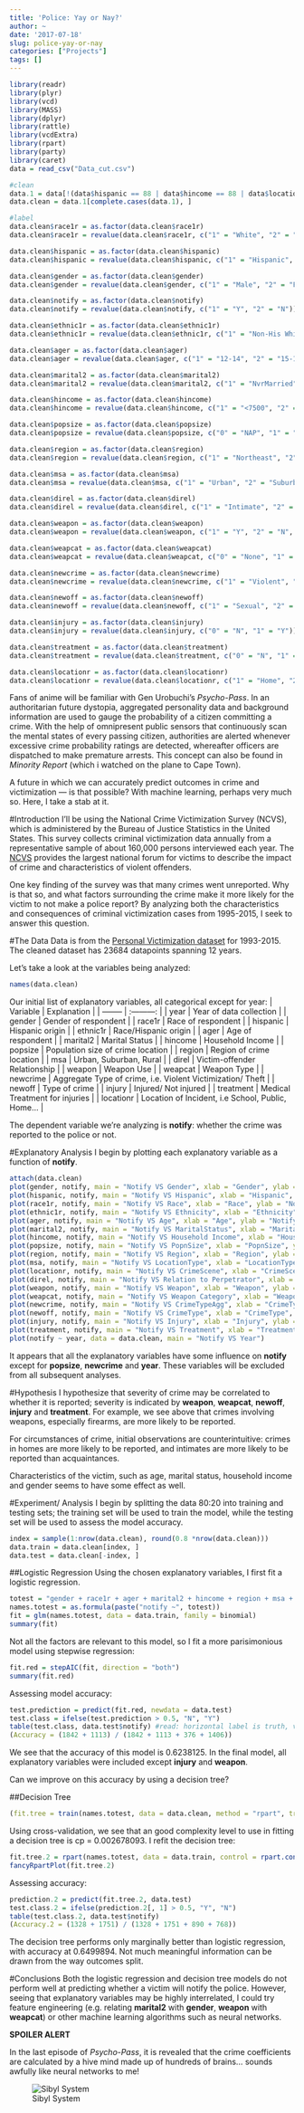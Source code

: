 ```yaml
---
title: 'Police: Yay or Nay?'
author: ~
date: '2017-07-18'
slug: police-yay-or-nay
categories: ["Projects"]
tags: []
---
```

```r
library(readr)
library(plyr)
library(vcd)
library(MASS)
library(dplyr)
library(rattle)
library(vcdExtra)
library(rpart)
library(party)
library(caret)
data = read_csv("Data_cut.csv")

#clean
data.1 = data[!(data$hispanic == 88 | data$hincome == 88 | data$locationr == 5 | data$notify == 3 | data$notify == 8 | data$direl == 5 | data$direl == 6 | data$weapcat == 4 | data$weapcat == 5), ] 
data.clean = data.1[complete.cases(data.1), ]

#label 
data.clean$race1r = as.factor(data.clean$race1r)
data.clean$race1r = revalue(data.clean$race1r, c("1" = "White", "2" = "Black", "3" = "Other"))

data.clean$hispanic = as.factor(data.clean$hispanic)
data.clean$hispanic = revalue(data.clean$hispanic, c("1" = "Hispanic", "2" = "Non-His"))

data.clean$gender = as.factor(data.clean$gender)
data.clean$gender = revalue(data.clean$gender, c("1" = "Male", "2" = "Female"))

data.clean$notify = as.factor(data.clean$notify)
data.clean$notify = revalue(data.clean$notify, c("1" = "Y", "2" = "N"))

data.clean$ethnic1r = as.factor(data.clean$ethnic1r)
data.clean$ethnic1r = revalue(data.clean$ethnic1r, c("1" = "Non-His White", "2" = "Non-His Black", "3" = "Non-His Other", "4" = "Hispanic"))

data.clean$ager = as.factor(data.clean$ager)
data.clean$ager = revalue(data.clean$ager, c("1" = "12-14", "2" = "15-17", "3" = "18-20", "4" = "21-24", "5" = "25-34", "6" = "35-49", "7" = "50-64", "8" = ">65"))

data.clean$marital2 = as.factor(data.clean$marital2)
data.clean$marital2 = revalue(data.clean$marital2, c("1" = "NvrMarried", "2" = "Married", "3" = "Widowed", "4" = "Divorced", "5" = "Separated"))

data.clean$hincome = as.factor(data.clean$hincome)
data.clean$hincome = revalue(data.clean$hincome, c("1" = "<7500", "2" = "7500-14999", "3" = "15000-24999", "4" = "25000-34999", "5" = "35000-49999", "6" = "50000-74999", "7" = ">75000"))

data.clean$popsize = as.factor(data.clean$popsize)
data.clean$popsize = revalue(data.clean$popsize, c("0" = "NAP", "1" = "<100", "2" = "100-250", "3" = "250-500", "4" = "500-1000", "5" = ">1000"))

data.clean$region = as.factor(data.clean$region)
data.clean$region = revalue(data.clean$region, c("1" = "Northeast", "2" = "Midwest", "3" = "South", "4" = "West"))

data.clean$msa = as.factor(data.clean$msa)
data.clean$msa = revalue(data.clean$msa, c("1" = "Urban", "2" = "Suburban", "3" = "Rural"))

data.clean$direl = as.factor(data.clean$direl)
data.clean$direl = revalue(data.clean$direl, c("1" = "Intimate", "2" = "Relative", "3" = "Acquain", "4" = "Stranger"))

data.clean$weapon = as.factor(data.clean$weapon)
data.clean$weapon = revalue(data.clean$weapon, c("1" = "Y", "2" = "N", "3" = "DK"))

data.clean$weapcat = as.factor(data.clean$weapcat)
data.clean$weapcat = revalue(data.clean$weapcat, c("0" = "None", "1" = "Firearm", "2" = "Knife", "3" = "Other"))

data.clean$newcrime = as.factor(data.clean$newcrime)
data.clean$newcrime = revalue(data.clean$newcrime, c("1" = "Violent", "2" = "Theft"))

data.clean$newoff = as.factor(data.clean$newoff)
data.clean$newoff = revalue(data.clean$newoff, c("1" = "Sexual", "2" = "Rob", "3" = "Assault1", "4" = "Assault2", "5" = "Theft"))

data.clean$injury = as.factor(data.clean$injury)
data.clean$injury = revalue(data.clean$injury, c("0" = "N", "1" = "Y"))

data.clean$treatment = as.factor(data.clean$treatment)
data.clean$treatment = revalue(data.clean$treatment, c("0" = "N", "1" = "Y", "2" = "Self"))

data.clean$locationr = as.factor(data.clean$locationr)
data.clean$locationr = revalue(data.clean$locationr, c("1" = "Home", "2" = "Near", "3" = "Public", "4" = "School", "5" = "Other"))
```

Fans of anime will be familiar with Gen Urobuchi's *Psycho-Pass*. In an authoritarian future dystopia, aggregated personality data and background information are used to gauge the probability of a citizen committing a crime. With the help of omnipresent public sensors that continuously scan the mental states of every passing citizen, authorities are alerted whenever excessive crime probability ratings are detected, whereafter officers are dispatched to make premature arrests. This concept can also be found in *Minority Report* (which i watched on the plane to Cape Town). 

A future in which we can accurately predict outcomes in crime and victimization — is that possible? With machine learning, perhaps very much so. Here, I take a stab at it. 

#Introduction
I'll be using the National Crime Victimization Survey (NCVS), which is administered by the Bureau of Justice Statistics in the United States. This survey collects criminal victimization data annually from a representative sample of about 160,000 persons interviewed each year. The [NCVS](https://www.bjs.gov/index.cfm?ty=dcdetail&iid=245) provides the largest national forum for victims to describe the impact of crime and characteristics of violent offenders. 

One key finding of the survey was that many crimes went unreported. Why is that so, and what factors surrounding the crime make it more likely for the victim to not make a police report? By analyzing both the characteristics and consequences of criminal victimization cases from 1995-2015, I seek to answer this question. 

#The Data 
Data is from the [Personal Victimization dataset](https://www.bjs.gov/developer/ncvs/index.cfm) for 1993-2015. The cleaned dataset has 23684 datapoints spanning 12 years. 

Let's take a look at the variables being analyzed: 
```r
names(data.clean)
```

Our initial list of explanatory variables, all categorical except for year: 
| Variable | Explanation |
| -------- | :---------: |
| year | Year of data collection |
| gender | Gender of respondent |
| race1r | Race of respondent |
| hispanic | Hispanic origin |
| ethnic1r | Race/Hispanic origin |
| ager | Age of respondent |
| marital2 | Marital Status |
| hincome | Household Income |
| popsize | Population size of crime location |
| region | Region of crime location |
| msa | Urban, Suburban, Rural |
| direl | Victim-offender Relationship |
| weapon | Weapon Use |
| weapcat | Weapon Type |
| newcrime | Aggregate Type of crime, i.e. Violent Victimization/ Theft |
| newoff | Type of crime |
| injury | Injured/ Not injured |
| treatment | Medical Treatment for injuries |
| locationr | Location of Incident, i.e School, Public, Home... |

The dependent variable we're analyzing is **notify**: whether the crime was reported to the police or not. 

#Explanatory Analysis
I begin by plotting each explanatory variable as a function of **notify**. 

```r
attach(data.clean)
plot(gender, notify, main = "Notify VS Gender", xlab = "Gender", ylab = "Notify")
plot(hispanic, notify, main = "Notify VS Hispanic", xlab = "Hispanic", ylab = "Notify")  
plot(race1r, notify, main = "Notify VS Race", xlab = "Race", ylab = "Notify")
plot(ethnic1r, notify, main = "Notify VS Ethnicity", xlab = "Ethnicity", ylab = "Notify")
plot(ager, notify, main = "Notify VS Age", xlab = "Age", ylab = "Notify")
plot(marital2, notify, main = "Notify VS MaritalStatus", xlab = "MaritalStatus", ylab = "Notify")
plot(hincome, notify, main = "Notify VS Household Income", xlab = "Household Income", ylab = "Notify")
plot(popsize, notify, main = "Notify VS PopnSize", xlab = "PopnSize", ylab = "Notify")
plot(region, notify, main = "Notify VS Region", xlab = "Region", ylab = "Notify")
plot(msa, notify, main = "Notify VS LocationType", xlab = "LocationType", ylab = "Notify")
plot(locationr, notify, main = "Notify VS CrimeScene", xlab = "CrimeScene", ylab = "Notify")
plot(direl, notify, main = "Notify VS Relation to Perpetrator", xlab = "Relation to Perpetrator", ylab = "Notify")
plot(weapon, notify, main = "Notify VS Weapon", xlab = "Weapon", ylab = "Notify")
plot(weapcat, notify, main = "Notify VS Weapon Category", xlab = "Weapon Category", ylab = "Notify")
plot(newcrime, notify, main = "Notify VS CrimeTypeAgg", xlab = "CrimeTypeAgg", ylab = "Notify")
plot(newoff, notify, main = "Notify VS CrimeType", xlab = "CrimeType", ylab = "Notify")
plot(injury, notify, main = "Notify VS Injury", xlab = "Injury", ylab = "Notify")
plot(treatment, notify, main = "Notify VS Treatment", xlab = "Treatment", ylab = "Notify")
plot(notify ~ year, data = data.clean, main = "Notify VS Year")
```

It appears that all the explanatory variables have some influence on **notify** except for **popsize**, **newcrime** and **year**. These variables will be excluded from all subsequent analyses. 

#Hypothesis 
I hypothesize that severity of crime may be correlated to whether it is reported; severity is  indicated by **weapon**, **weapcat**, **newoff**, **injury** and **treatment**. For example, we see above that crimes involving weapons, especially firearms, are more likely to be reported. 

For circumstances of crime, initial observations are counterintuitive: crimes in homes are more likely to be reported, and intimates are more likely to be reported than acquaintances. 

Characteristics of the victim, such as age, marital status, household income and gender seems to have some effect as well. 

#Experiment/ Analysis 
I begin by splitting the data 80:20 into training and testing sets; the training set will be used to train the model, while the testing set will be used to assess the model accuracy. 

```r
index = sample(1:nrow(data.clean), round(0.8 *nrow(data.clean)))
data.train = data.clean[index, ]
data.test = data.clean[-index, ]
```

##Logistic Regression
Using the chosen explanatory variables, I first fit a logistic regression. 
```r
totest = "gender + race1r + ager + marital2 + hincome + region + msa + direl + weapon + weapcat + newoff + injury + treatment + locationr"
names.totest = as.formula(paste("notify ~", totest))
fit = glm(names.totest, data = data.train, family = binomial)
summary(fit)
```

Not all the factors are relevant to this model, so I fit a more parisimonious model using stepwise regression: 
```r
fit.red = stepAIC(fit, direction = "both")
summary(fit.red)
```

Assessing model accuracy: 
```r
test.prediction = predict(fit.red, newdata = data.test)
test.class = ifelse(test.prediction > 0.5, "N", "Y")
table(test.class, data.test$notify) #read: horizontal label is truth, vertical label predicted
(Accuracy = (1842 + 1113) / (1842 + 1113 + 376 + 1406))
```

We see that the accuracy of this model is 0.6238125. In the final model, all explanatory variables were included except **injury** and **weapon**. 

Can we improve on this accuracy by using a decision tree? 

##Decision Tree 
```r
(fit.tree = train(names.totest, data = data.clean, method = "rpart", trControl = trainControl(method = "repeatedcv", repeats = 3)))

```

Using cross-validation, we see that an good complexity level to use in fitting a decision tree is cp = 0.002678093. I refit the decision tree: 
```r
fit.tree.2 = rpart(names.totest, data = data.train, control = rpart.control(cp = 0.002678093198))
fancyRpartPlot(fit.tree.2)
```

Assessing accuracy: 
```r
prediction.2 = predict(fit.tree.2, data.test)
test.class.2 = ifelse(prediction.2[, 1] > 0.5, "Y", "N")
table(test.class.2, data.test$notify)
(Accuracy.2 = (1328 + 1751) / (1328 + 1751 + 890 + 768))
```

The decision tree performs only marginally better than logistic regression, with accuracy at 0.6499894. Not much meaningful information can be drawn from the way outcomes split. 

#Conclusions
Both the logistic regression and decision tree models do not perform well at predicting whether a victim will notify the police. However, seeing that explanatory variables may be highly interrelated, I could try feature engineering (e.g. relating **marital2** with **gender**, **weapon** with **weapcat**) or other machine learning algorithms such as neural networks.  

**SPOILER ALERT**

In the last episode of *Psycho-Pass*, it is revealed that the crime coefficients are calculated by a hive mind made up of hundreds of brains... sounds awfully like neural networks to me!

![Sibyl System](~/iX/Projects/Blog/content/post/Sibyl_System.png)

